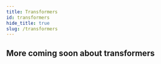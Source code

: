 ```yaml
---
title: Transformers
id: transformers
hide_title: true
slug: /transformers
---
```



<DocPageHeader
  title="Transformers"
  subtitle="The Neosync platform is an open-source composable platform that is built to scale horizontally and vertically. "
/>

## More coming soon about transformers

